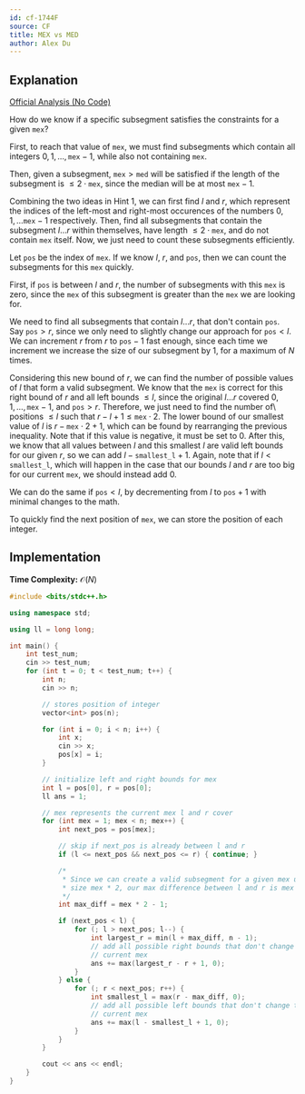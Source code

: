 ```yaml
---
id: cf-1744F
source: CF
title: MEX vs MED
author: Alex Du
---
```


## Explanation

[Official Analysis (No Code)](https://codeforces.com/blog/entry/108101)

<Spoiler title="Hint 1">

How do we know if a specific subsegment satisfies the constraints for a given
$\texttt{mex}$?

First, to reach that value of $\texttt{mex}$, we must find subsegments which contain all
integers $0, 1, \ldots, \texttt{mex}-1$, while also not containing $\texttt{mex}$.

Then, given a subsegment, $\texttt{mex} > \texttt{med}$ will be satisfied if the length of the
subsegment is $\leq 2 \cdot \texttt{mex}$, since the median will be at most $\texttt{mex}-1$.

</Spoiler>

<Spoiler title="Hint 2">

Combining the two ideas in Hint 1, we can first find $l$ and $r$, which represent the
indices of the left-most and right-most occurences of the numbers
$0, 1, \ldots \texttt{mex} - 1$ respectively. Then, find all subsegments that contain the
subsegment $l \ldots r$ within themselves, have length $\leq 2 \cdot \texttt{mex}$, and
do not contain $\texttt{mex}$ itself. Now, we just need to count these
subsegments efficiently.

</Spoiler>

<Spoiler title="Solution">

Let $\texttt{pos}$ be the index of $\texttt{mex}$. If we know $l$, $r$, and $\texttt{pos}$, then we can
count the subsegments for this $\texttt{mex}$ quickly.

First, if $\texttt{pos}$ is between $l$ and $r$, the number of subsegments with this
$\texttt{mex}$ is zero, since the $\texttt{mex}$ of this subsegment is greater than the $\texttt{mex}$ we
are looking for.

We need to find all subsegments that contain $l \ldots r$, that don't contain
$\texttt{pos}$. Say $\texttt{pos}>r$, since we only need to slightly change our approach for
$\texttt{pos} < l$. We can increment $r$ from $r$ to $\texttt{pos}-1$ fast enough, since each time
we increment we increase the size of our subsegment by $1$, for a maximum of $N$
times.

Considering this new bound of $r$, we can find the number of possible values of
$l$ that form a valid subsegment. We know that the $\texttt{mex}$ is correct for this
right bound of $r$ and all left bounds $\leq l$, since the original $l \ldots r$
covered $0, 1, \ldots, \texttt{mex} - 1$, and $\texttt{pos} > r$. Therefore, we just need to find
the number of\ positions $\leq l$ such that $r-l+1 \leq \texttt{mex} \cdot 2$. The lower
bound of our smallest value of $l$ is $r-\texttt{mex} \cdot 2 + 1$, which can be found by
rearranging the previous inequality. Note that if this value is negative, it
must be set to $0$. After this, we know that all values between $l$ and this
smallest $l$ are valid left bounds for our given $r$, so we can add
$l-\texttt{smallest\_l} + 1$. Again, note that if $l < \texttt{smallest\_l}$, which will happen in
the case that our bounds $l$ and $r$ are too big for our current $\texttt{mex}$, we should instead add $0$.

We can do the same if $\texttt{pos} < l$, by decrementing from $l$ to $\texttt{pos}+1$ with minimal
changes to the math.

To quickly find the next position of $\texttt{mex}$, we can store the position of each integer.


## Implementation

**Time Complexity:** $\mathcal{O}(N)$


<LanguageSection>

<CPPSection>

```cpp
#include <bits/stdc++.h>

using namespace std;

using ll = long long;

int main() {
	int test_num;
	cin >> test_num;
	for (int t = 0; t < test_num; t++) {
		int n;
		cin >> n;

		// stores position of integer
		vector<int> pos(n);

		for (int i = 0; i < n; i++) {
			int x;
			cin >> x;
			pos[x] = i;
		}

		// initialize left and right bounds for mex
		int l = pos[0], r = pos[0];
		ll ans = 1;

		// mex represents the current mex l and r cover
		for (int mex = 1; mex < n; mex++) {
			int next_pos = pos[mex];

			// skip if next_pos is already between l and r
			if (l <= next_pos && next_pos <= r) { continue; }

			/*
			 * Since we can create a valid subsegment for a given mex up until
			 * size mex * 2, our max difference between l and r is mex * 2 - 1.
			 */
			int max_diff = mex * 2 - 1;

			if (next_pos < l) {
				for (; l > next_pos; l--) {
					int largest_r = min(l + max_diff, n - 1);
					// add all possible right bounds that don't change the
					// current mex
					ans += max(largest_r - r + 1, 0);
				}
			} else {
				for (; r < next_pos; r++) {
					int smallest_l = max(r - max_diff, 0);
					// add all possible left bounds that don't change the
					// current mex
					ans += max(l - smallest_l + 1, 0);
				}
			}
		}

		cout << ans << endl;
	}
}
```

</CPPSection>

</LanguageSection>

</Spoiler>
